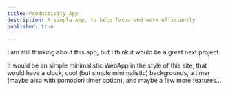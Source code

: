```yaml
---
title: Productivity App
description: A simple app, to help focus and work efficiently
published: true
  
---
```


I am still thinking about this app, 
but I think it would be a great next project.

It would be an simple minimalistic WebApp in the style of this site,
that would have a clock, cool (but simple minimalistic) backgrounds, a timer (maybe also with pomodori timer option),
and maybe a few more features...
